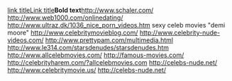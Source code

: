 [http://www.example.com link title][[Link title]]'''Bold text'''http://www.schaler.com/
http://www.web1000.com/onlinedating/
http://www.ultraz.dk/1036_nice_porn_videos.htm
sexy celeb  movies "demi moore"
http://www.celebritymovieblog.com/
http://www.celebrity-nude-videos.com/
http://www.prettypam.com/multimedia.html
http://www.le314.com/starsdenudes/starsdenudes.htm
http://www.allcelebmovies.com/
http://famous-movies.com/
http://celebrityharem.com/?allcelebmovies.com
http://celebs-nude.net/
http://www.celebritymovie.us/
http://celebs-nude.net/